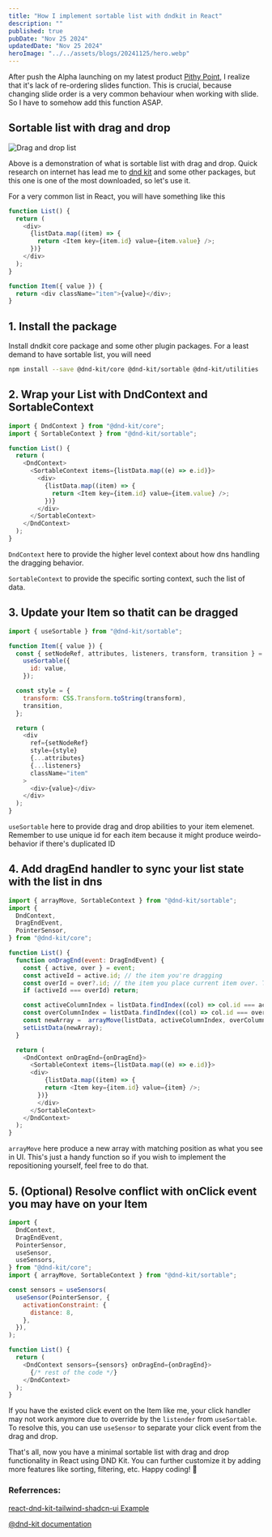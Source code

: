 ```yaml
---
title: "How I implement sortable list with dndkit in React"
description: ""
published: true
pubDate: "Nov 25 2024"
updatedDate: "Nov 25 2024"
heroImage: "../../assets/blogs/20241125/hero.webp"
---
```


After push the Alpha launching on my latest product [Pithy Point](https://pithypoint.com), I realize that it's lack of re-ordering slides function. This is crucial, because changing slide order is a very common behaviour when working with slide. So I have to somehow add this function ASAP.

## Sortable list with drag and drop

![Drag and drop list](/blogs/20241125/demo.gif)

Above is a demonstration of what is sortable list with drag and drop. Quick research on internet has lead me to [dnd kit](https://dndkit.com) and some other packages, but this one is one of the most downloaded, so let's use it.

For a very common list in React, you will have something like this

```js
function List() {
  return (
    <div>
      {listData.map((item) => {
        return <Item key={item.id} value={item.value} />;
      })}
    </div>
  );
}
```

```js
function Item({ value }) {
  return <div className="item">{value}</div>;
}
```

## 1. Install the package

Install dndkit core package and some other plugin packages. For a least demand to have sortable list, you will need

```bash
npm install --save @dnd-kit/core @dnd-kit/sortable @dnd-kit/utilities
```

## 2. Wrap your List with DndContext and SortableContext

```js
import { DndContext } from "@dnd-kit/core";
import { SortableContext } from "@dnd-kit/sortable";

function List() {
  return (
    <DndContext>
      <SortableContext items={listData.map((e) => e.id)}>
        <div>
          {listData.map((item) => {
            return <Item key={item.id} value={item.value} />;
          })}
        </div>
      </SortableContext>
    </DndContext>
  );
}
```

`DndContext` here to provide the higher level context about how dns handling the dragging behavior.

`SortableContext` to provide the specific sorting context, such the list of data.

## 3. Update your Item so thatit can be dragged

```js
import { useSortable } from "@dnd-kit/sortable";

function Item({ value }) {
  const { setNodeRef, attributes, listeners, transform, transition } =
    useSortable({
      id: value,
    });

  const style = {
    transform: CSS.Transform.toString(transform),
    transition,
  };

  return (
    <div
      ref={setNodeRef}
      style={style}
      {...attributes}
      {...listeners}
      className="item"
    >
      <div>{value}</div>
    </div>
  );
}
```

`useSortable` here to provide drag and drop abilities to your item elemenet. Remember to use unique id for each item because it might produce weirdo-behavior if there's duplicated ID

## 4. Add dragEnd handler to sync your list state with the list in dns

```js
import { arrayMove, SortableContext } from "@dnd-kit/sortable";
import {
  DndContext,
  DragEndEvent,
  PointerSensor,
} from "@dnd-kit/core";

function List() {
  function onDragEnd(event: DragEndEvent) {
    const { active, over } = event;
    const activeId = active.id; // the item you're dragging
    const overId = over?.id; // the item you place current item over. This could be same as dragging item, which mean you didn't move it
    if (activeId === overId) return;

    const activeColumnIndex = listData.findIndex((col) => col.id === activeId);
    const overColumnIndex = listData.findIndex((col) => col.id === overId);
    const newArray =  arrayMove(listData, activeColumnIndex, overColumnIndex);
    setListData(newArray);
  }

  return (
    <DndContext onDragEnd={onDragEnd}>
      <SortableContext items={listData.map((e) => e.id)}>
      <div>
          {listData.map((item) => {
          return <Item key={item.id} value={item} />;
        })}
        </div>
      </SortableContext>
    </DndContext>
  );
}
```

`arrayMove` here produce a new array with matching position as what you see in UI. This's just a handy function so if you wish to implement the repositioning yourself, feel free to do that.

## 5. (Optional) Resolve conflict with onClick event you may have on your Item

```js
import {
  DndContext,
  DragEndEvent,
  PointerSensor,
  useSensor,
  useSensors,
} from "@dnd-kit/core";
import { arrayMove, SortableContext } from "@dnd-kit/sortable";

const sensors = useSensors(
  useSensor(PointerSensor, {
    activationConstraint: {
      distance: 8,
    },
  }),
);

function List() {
  return (
    <DndContext sensors={sensors} onDragEnd={onDragEnd}>
      {/* rest of the code */}
    </DndContext>
  );
}
```

If you have the existed click event on the Item like me, your click handler may not work anymore due to override by the `listender` from `useSortable`. To resolve this, you can use `useSensor` to separate your click event from the drag and drop.

That's all, now you have a minimal sortable list with drag and drop functionality in React using DND Kit. You can further customize it by adding more features like sorting, filtering, etc. Happy coding! 🚀

### Referrences:

[react-dnd-kit-tailwind-shadcn-ui Example](https://github.com/Georgegriff/react-dnd-kit-tailwind-shadcn-ui)

[@dnd-kit documentation](https://docs.dndkit.com)

